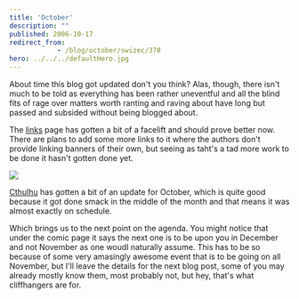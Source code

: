 ```yaml
---
title: 'October'
description: ""
published: 2006-10-17
redirect_from: 
            - /blog/october/swizec/378
hero: ../../../defaultHero.jpg
---
```

About time this blog got updated don&#x27;t you think? Alas, though, there isn&#x27;t much to be told as everything has been rather uneventful and all the blind fits of rage over matters worth ranting and raving about have long but passed and subsided without being blogged about.

The [links](http://swizec.com//index.php/mode=pages/submode=Links) page has gotten a bit of a facelift and should prove better now. There are plans to add some more links to it where the authors don&#x27;t provide linking banners of their own, but seeing as taht&#x27;s a tad more work to be done it hasn&#x27;t gotten done yet.

![](/includes/editor_upload/Image/sneeks/05_prev.jpg)

[Cthulhu](http://swizec.com//index.php/mode=show_comics/comic=4) has gotten a bit of an update for October, which is quite good because it got done smack in the middle of the month and that means it was almost exactly on schedule.

Which brings us to the next point on the agenda. You might notice that under the comic page it says the next one is to be upon you in December and not November as one woudl naturally assume. This has to be so because of some very amasingly awesome event that is to be going on all November, but I&#x27;ll leave the details for the next blog post, some of you may already mostly know them, most probably not, but hey, that&#x27;s what cliffhangers are for.
